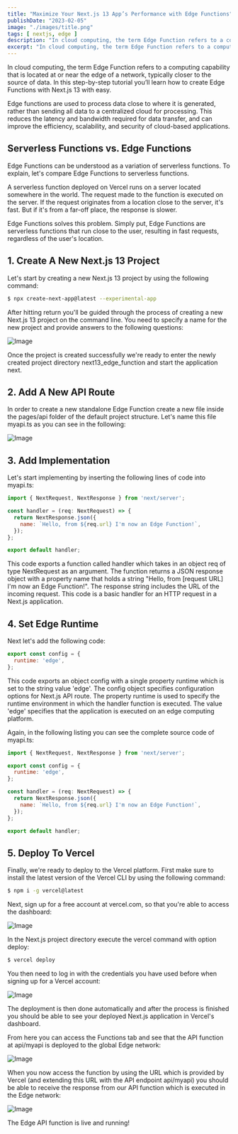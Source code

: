 ```yaml
---
title: "Maximize Your Next.js 13 App’s Performance with Edge Functions"
publishDate: "2023-02-05"
image: "./images/title.png"
tags: [ nextjs, edge ]
description: "In cloud computing, the term Edge Function refers to a computing capability that is located at or near the edge of a network, typically closer to the source of data. In this step-by-step tutorial you’ll learn how to create Edge Functions with Next.js 13 with easy." 
excerpt: "In cloud computing, the term Edge Function refers to a computing capability that is located at or near the edge of a network, typically closer to the source of data. In this step-by-step tutorial you’ll learn how to create Edge Functions with Next.js 13 with easy."
---
```


<YouTube url="https://youtu.be/jggOKuD8xd0" />

In cloud computing, the term Edge Function refers to a computing capability that is located at or near the edge of a network, typically closer to the source of data. In this step-by-step tutorial you’ll learn how to create Edge Functions with Next.js 13 with easy.

Edge functions are used to process data close to where it is generated, rather than sending all data to a centralized cloud for processing. This reduces the latency and bandwidth required for data transfer, and can improve the efficiency, scalability, and security of cloud-based applications.

## Serverless Functions vs. Edge Functions

Edge Functions can be understood as a variation of serverless functions. To explain, let's compare Edge Functions to serverless functions.

A serverless function deployed on Vercel runs on a server located somewhere in the world. The request made to the function is executed on the server. If the request originates from a location close to the server, it's fast. But if it's from a far-off place, the response is slower.

Edge Functions solves this problem. Simply put, Edge Functions are serverless functions that run close to the user, resulting in fast requests, regardless of the user's location.

## 1. Create A New Next.js 13 Project

Let's start by creating a new Next.js 13 project by using the following command:

```bash
$ npx create-next-app@latest --experimental-app
```

After hitting return you'll be guided through the process of creating a new Next.js 13 project on the command line. You need to specify a name for the new project and provide answers to the following questions:

![Image](images/10.png)

Once the project is created successfully we're ready to enter the newly created project directory next13_edge_function and start the application next.

## 2. Add A New API Route

In order to create a new standalone Edge Function create a new file inside the pages/api folder of the default project structure. Let's name this file myapi.ts as you can see in the following:

![Image](images/20.png)

## 3. Add Implementation

Let's start implementing by inserting the following lines of code into myapi.ts:

```js
import { NextRequest, NextResponse } from 'next/server';

const handler = (req: NextRequest) => {
  return NextResponse.json({
    name: `Hello, from ${req.url} I'm now an Edge Function!`,
  });
};

export default handler;
```

This code exports a function called handler which takes in an object req of type NextRequest as an argument. The function returns a JSON response object with a property name that holds a string "Hello, from [request URL] I'm now an Edge Function!". The response string includes the URL of the incoming request. This code is a basic handler for an HTTP request in a Next.js application.

## 4. Set Edge Runtime

Next let's add the following code:

```js
export const config = {
  runtime: 'edge',
};
```

This code exports an object config with a single property runtime which is set to the string value 'edge'. The config object specifies configuration options for Next.js API route. The property runtime is used to specify the runtime environment in which the handler function is executed. The value 'edge' specifies that the application is executed on an edge computing platform.

Again, in the following listing you can see the complete source code of myapi.ts:

```js
import { NextRequest, NextResponse } from 'next/server';

export const config = {
  runtime: 'edge',
};

const handler = (req: NextRequest) => {
  return NextResponse.json({
    name: `Hello, from ${req.url} I'm now an Edge Function!`,
  });
};

export default handler;
```

## 5. Deploy To Vercel

Finally, we're ready to deploy to the Vercel platform. First make sure to install the latest version of the Vercel CLI by using the following command:

```bash
$ npm i -g vercel@latest
```

Next, sign up for a free account at vercel.com, so that you're able to access the dashboard:

![Image](images/30.png)

In the Next.js project directory execute the vercel command with option deploy:

```bash
$ vercel deploy
```

You then need to log in with the credentials you have used before when signing up for a Vercel account:

![Image](images/40.png)

The deployment is then done automatically and after the process is finished you should be able to see your deployed Next.js application in Vercel's dashboard.

From here you can access the Functions tab and see that the API function at api/myapi is deployed to the global Edge network:

![Image](images/50.png)

When you now access the function by using the URL which is provided by Vercel (and extending this URL with the API endpoint api/myapi) you should be able to receive the response from our API function which is executed in the Edge network:

![Image](images/60.png)

The Edge API function is live and running!